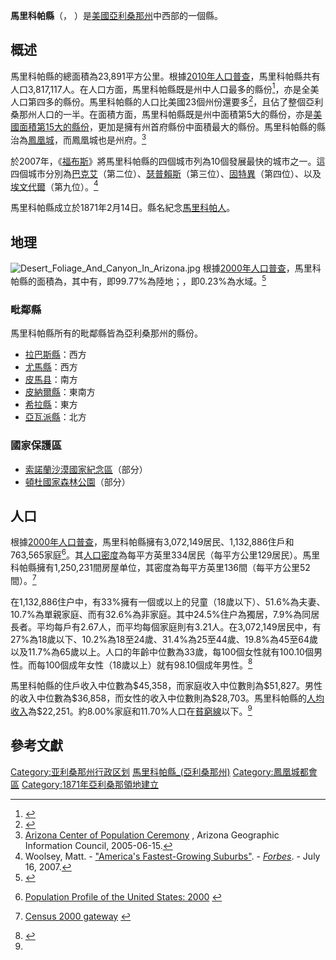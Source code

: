 {{NoteTA
|G1=USState
}}
{{Infobox U.S. County
| county  = 馬里科帕縣
| state = 亞利桑那州
| en county  = Maricopa County
| en state = Arizona
| map size = 200
| founded = 1871年2月14日
| seat = 鳳凰城
| largest city wl = 鳳凰城
| area ={{convert|9224.27|sqmi|km2}} 
| area land  ={{convert|9203.14|sqmi|km2}}  
| area water ={{convert|21.13|sqmi|km2}} 
| area percentage = 0.23%
| census yr = 2011
| pop =  3,880,244
| density = 160.1
| web = www.maricopa.gov
|}}
'''馬里科帕縣'''（{{lang-en|Maricopa County}}，{{IPAc-en|icon|ˌ|m|ær|ɨ|ˈ|k|oʊ|p|ə}} {{Respell|MARR|i|KOH|pə}}）是[[美國|美國]][[亞利桑那州|亞利桑那州]]中西部的一個縣。

==概述==
馬里科帕縣的總面積為23,891平方公里。根據[[美國2010年人口普查|2010年人口普查]]，馬里科帕縣共有人口3,817,117人。在人口方面，馬里科帕縣既是州中人口最多的縣份<ref>{{cite web |url=http://2010.census.gov/2010census/data/ |title=Maricopa County 2010 US Census Bureau |publisher=Quickfacts.census.gov |date= |accessdate=2011-02-20 |archive-date=2012-12-30 |archive-url=https://web.archive.org/web/20121230113955/http://2010.census.gov/2010census/data/ |dead-url=yes }}</ref>，亦是全美人口第四多的縣份。馬里科帕縣的人口比美國23個州份還要多<ref>{{Cite web |url=http://www.census.gov/popest/counties/CO-EST2007-01.html |title=US county census |access-date=2013-02-14 |archive-url=https://web.archive.org/web/20111119062526/http://www.census.gov/popest/counties/CO-EST2007-01.html |archive-date=2011-11-19 |dead-url=yes }}</ref>，且佔了整個亞利桑那州人口的一半。在面積方面，馬里科帕縣既是州中面積第5大的縣份，亦是[[美國面積最大縣份列表|美國面積第15大的縣份]]，更加是擁有州首府縣份中面積最大的縣份。馬里科帕縣的縣治為[[鳳凰城|鳳凰城]]，而鳳凰城也是州府。{{GR|6}}<ref>[http://agic.az.gov/education/population.htm Arizona Center of Population Ceremony] {{Wayback|url=http://agic.az.gov/education/population.htm |date=20111013015806 }}, Arizona Geographic Information Council, 2005-06-15.</ref>

於2007年，《[[福布斯|福布斯]]》將馬里科帕縣的四個城市列為10個發展最快的城市之一。這四個城市分別為[[巴克艾_(亞利桑那州)|巴克艾]]（第二位）、[[瑟普賴斯|瑟普賴斯]]（第三位）、[[固特異_(亞利桑那州)|固特異]]（第四位）、以及[[埃文代爾_(亞利桑那州)|埃文代爾]]（第九位）。<ref>Woolsey, Matt. - [https://archive.is/20120524232050/http://www.forbes.com/forbeslife/2007/07/16/suburbs-growth-housing-forbeslife-cx_mw_0716realestate_2.html "America's Fastest-Growing Suburbs"]. - ''[[Forbes|Forbes]]''. - July 16, 2007.</ref>

馬里科帕縣成立於1871年2月14日。縣名紀念[[馬里科帕人|馬里科帕人]]。{{GR|3}}

==地理==
[[File:Desert_Foliage_And_Canyon_In_Arizona.jpg|thumb]]
根據[[美國2000年人口普查|2000年人口普查]]，馬里科帕縣的面積為{{convert|9224.27|sqmi}}，其中有{{convert|9203.14|sqmi}}，即99.77%為陸地；{{convert|21.13|sqmi}}，即0.23%為水域。<ref>{{cite web
  |url=http://www.census.gov/tiger/tms/gazetteer/county2k.txt
  |title=Census 2000 U.S. Gazetteer Files: Counties
  |publisher=United States Census
  |accessdate=2011-02-13
  |archive-url=https://www.webcitation.org/68EB8WXmf?url=http://www.census.gov/tiger/tms/gazetteer/county2k.txt
  |archive-date=2012-06-06
  |dead-url=yes
  }}</ref>

===毗鄰縣===
馬里科帕縣所有的毗鄰縣皆為亞利桑那州的縣份。
* [[拉巴斯縣|拉巴斯縣]]：西方
* [[尤馬縣_(亞利桑那州)|尤馬縣]]：西方
* [[皮馬县_(亞利桑那州)|皮馬县]]：南方
* [[皮納爾縣|皮納爾縣]]：東南方
* [[希拉縣_(亞利桑那州)|希拉縣]]：東方
* [[亞瓦派縣|亞瓦派縣]]：北方

===國家保護區===
* [[索諾蘭沙漠國家紀念區|索諾蘭沙漠國家紀念區]]（部分）
* [[頓杜國家森林公園|頓杜國家森林公園]]（部分）

==人口==
{{USCensusPop
|1880= 5689
|1890= 10986
|1900= 20457
|1910= 34488
|1920= 89576
|1930= 150970
|1940= 186193
|1950= 331770
|1960= 663510
|1970= 971228
|1980= 1509175
|1990= 2122101
|2000= 3072149
|2010= 3817117
|estimate= 3880244
|estyear= 2011
| footnote=source:<ref>Gibson, Campbell. "[http://www.census.gov/population/www/documentation/twps0027.html Population of the 100 Largest Cities and Other Urban Places in the United States: 1790 to 1990] {{Wayback|url=http://www.census.gov/population/www/documentation/twps0027.html |date=20070707153942 }}." ''United States Census Bureau.'' June, 1998.</ref><ref>[http://www.census.gov/popest/data/counties/totals/2011/tables/CO-EST2011-01-04.csv 2011 estimate] {{webarchive|url=https://web.archive.org/web/20130708104701/http://www.census.gov/popest/data/counties/totals/2011/tables/CO-EST2011-01-04.csv |date=2013-07-08 }}</ref>
}}

根據[[2000年美國人口普查|2000年人口普查]]{{GR|2}}，馬里科帕縣擁有3,072,149居民、1,132,886住戶和763,565家庭<ref>{{en}}[http://www.census.gov/population/www/pop-profile/profile2000.html Population Profile of the United States: 2000] {{Wayback|url=http://www.census.gov/population/www/pop-profile/profile2000.html |date=20040113065424 }}</ref>。其[[人口密度|人口密度]]為每平方英里334居民（每平方公里129居民）。馬里科帕縣擁有1,250,231間房屋单位，其密度為每平方英里136間（每平方公里52間）。<ref>{{en}}[http://www.census.gov/main/www/cen2000.html Census 2000 gateway] {{Wayback|url=http://www.census.gov/main/www/cen2000.html |date=20190331194847 }}</ref>

在1,132,886住户中，有33%擁有一個或以上的兒童（18歲以下）、51.6%為夫妻、10.7%為單親家庭、而有32.6%為非家庭。其中24.5%住户為獨居，7.9%為同居長者。平均每戶有2.67人，而平均每個家庭則有3.21人。在3,072,149居民中，有27%為18歲以下、10.2%為18至24歲、31.4%為25至44歲、19.8%為45至64歲以及11.7%為65歲以上。人口的年齡中位數為33歲，每100個女性就有100.10個男性。而每100個成年女性（18歲以上）就有98.10個成年男性。<ref name="Census">{{cite web |url=http://2010.census.gov/2010census/data/apportionment-pop-text.php |title=Resident Population Data: Population Change |date=2010-12-23 |publisher=[[United_States_Census_Bureau|United States Census Bureau]] |accessdate=2010-12-23 |archiveurl=https://web.archive.org/web/20101225031104/http://2010.census.gov/2010census/data/apportionment-pop-text.php |archivedate=2010-12-25 |deadurl=no }}</ref>

馬里科帕縣的住戶收入中位數為$45,358，而家庭收入中位數則為$51,827。男性的收入中位數為$36,858，而女性的收入中位數則為$28,703。馬里科帕縣的[[人均收入|人均收入]]為$22,251。約8.00%家庭和11.70%人口在[[貧窮線|貧窮線]]以下。<ref name="Census"/>

==參考文獻==
{{reflist}}

{{馬里科帕縣 (亞利桑那州)}}
{{Arizona}}

{{DEFAULTSORT:Maricopa County, Arizona}}
[[Category:亚利桑那州行政区划|Category:亚利桑那州行政区划]]
[[Category:馬里科帕縣_(亞利桑那州)|]]
[[Category:鳳凰城都會區|Category:鳳凰城都會區]]
[[Category:1871年亞利桑那領地建立|Category:1871年亞利桑那領地建立]]
